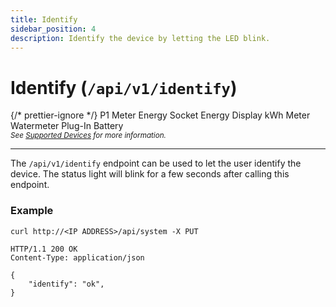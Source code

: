 ```yaml
---
title: Identify
sidebar_position: 4
description: Identify the device by letting the LED blink.
---
```



# Identify (`/api/v1/identify`)

{/* prettier-ignore */}
<Badge color='hw-green' icon='mdi:check' subtext='Supported'>P1 Meter</Badge>
<Badge color='hw-green' icon='mdi:check' subtext='Supported'>Energy Socket</Badge>
<Badge color='hw-grey' icon='mdi:close' subtext='Not supported'>Energy Display</Badge>
<Badge color='hw-green' icon='mdi:check' subtext='Supported'>kWh Meter</Badge>
<Badge color='hw-green' icon='mdi:check' subtext='Supported'>Watermeter</Badge>
<Badge color='hw-orange' icon='mdi:check' subtext='Supported in v2'>Plug-In Battery</Badge>
<br />
<sub>_See [Supported Devices](/docs/introduction#devices) for more information._</sub>

---

The `/api/v1/identify` endpoint can be used to let the user identify the device. The status light will blink for a few seconds after calling this endpoint.

### Example

```http title="Request"
curl http://<IP ADDRESS>/api/system -X PUT
```

```http title="Response"
HTTP/1.1 200 OK
Content-Type: application/json

{
    "identify": "ok",
}
```
